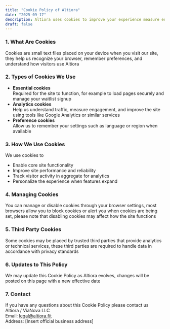 ```yaml
---
title: "Cookie Policy of Altiora"
date: "2025-09-17"
description: Altiora uses cookies to improve your experience measure engagement and ensure the site functions properly This Cookie Policy explains how and why we use cookies
draft: false
---
```


### 1. What Are Cookies
Cookies are small text files placed on your device when you visit our site, they help us recognize your browser, remember preferences, and understand how visitors use Altiora  

### 2. Types of Cookies We Use
- **Essential cookies**  
  Required for the site to function, for example to load pages securely and manage your waitlist signup  
- **Analytics cookies**  
  Help us understand traffic, measure engagement, and improve the site using tools like Google Analytics or similar services  
- **Preference cookies**  
  Allow us to remember your settings such as language or region when available  

### 3. How We Use Cookies
We use cookies to  
- Enable core site functionality  
- Improve site performance and reliability  
- Track visitor activity in aggregate for analytics  
- Personalize the experience when features expand  

### 4. Managing Cookies
You can manage or disable cookies through your browser settings, most browsers allow you to block cookies or alert you when cookies are being set, please note that disabling cookies may affect how the site functions  

### 5. Third Party Cookies
Some cookies may be placed by trusted third parties that provide analytics or technical services, these third parties are required to handle data in accordance with privacy standards  

### 6. Updates to This Policy
We may update this Cookie Policy as Altiora evolves, changes will be posted on this page with a new effective date  

### 7. Contact
If you have any questions about this Cookie Policy please contact us  
Altiora / ViaNova LLC  
Email: legal@altiora.fit  
Address: [Insert official business address]  
